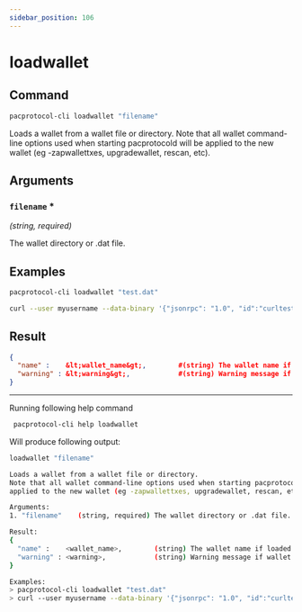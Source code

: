 ```yaml
---
sidebar_position: 106
---
```


# loadwallet
## Command

```bash
pacprotocol-cli loadwallet "filename"
```

Loads a wallet from a wallet file or directory.
Note that all wallet command-line options used when starting pacprotocold will be
applied to the new wallet (eg -zapwallettxes, upgradewallet, rescan, etc).



## Arguments

### `filename` <span class='asterisk'>*</span>
*(string, required)*

The wallet directory or .dat file.


## Examples
```bash
pacprotocol-cli loadwallet "test.dat"
```

```bash
curl --user myusername --data-binary '{"jsonrpc": "1.0", "id":"curltest", "method": "loadwallet", "params": ["test.dat"] }' -H 'content-type: text/plain;' http://127.0.0.1:1111/
```
## Result
```json
{
  "name" :    &lt;wallet_name&gt;,        #(string) The wallet name if loaded successfully.
  "warning" : &lt;warning&gt;,            #(string) Warning message if wallet was not loaded cleanly.
}
```


___

Running following help command
```bash
 pacprotocol-cli help loadwallet
```
Will produce following output:


```bash
loadwallet "filename"

Loads a wallet from a wallet file or directory.
Note that all wallet command-line options used when starting pacprotocold will be
applied to the new wallet (eg -zapwallettxes, upgradewallet, rescan, etc).

Arguments:
1. "filename"    (string, required) The wallet directory or .dat file.

Result:
{
  "name" :    <wallet_name>,        (string) The wallet name if loaded successfully.
  "warning" : <warning>,            (string) Warning message if wallet was not loaded cleanly.
}

Examples:
> pacprotocol-cli loadwallet "test.dat"
> curl --user myusername --data-binary '{"jsonrpc": "1.0", "id":"curltest", "method": "loadwallet", "params": ["test.dat"] }' -H 'content-type: text/plain;' http://127.0.0.1:1111/

```

